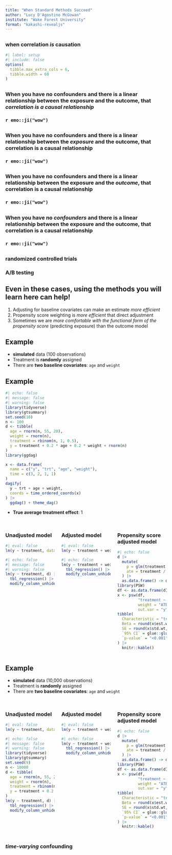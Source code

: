 ```yaml
---
title: "When Standard Methods Succeed"
author: "Lucy D'Agostino McGowan"
institute: "Wake Forest University"
format: "kakashi-revealjs"
---
```


## {background-color="#23373B" .center .large}

### when correlation *is* causation

```r
#| label: setup
#| include: false
options(
  tibble.max_extra_cols = 6, 
  tibble.width = 60
)
```

## {background-color="#23373B" .center}

### When you have no confounders and there is a linear relationship between the exposure and the outcome, that *correlation is a causal relationship*

### `r emo::ji("wow")`

## {background-color="#23373B" .center}

### When you have no confounders and there is a linear relationship between the *exposure* and the outcome, that correlation is a causal relationship

### `r emo::ji("wow")`

## {background-color="#23373B" .center}

### When you have no confounders and there is a linear relationship between the exposure and the *outcome*, that correlation is a causal relationship

### `r emo::ji("wow")`

## {background-color="#23373B" .center}

### When you have no *confounders* and there is a linear relationship between the exposure and the outcome, that correlation is a causal relationship
### `r emo::ji("wow")`

## {background-color="#23373B" .center}

### randomized controlled trials
### A/B testing

## Even in these cases, using the methods you will learn here can help! {background-color="#23373B"} 

1. Adjusting for baseline covariates can make an estimate *more efficient*
1. Propensity score weighting is *more efficient* that direct adjustment
1. Sometimes we are *more comfortable with the functional form of the propensity score* (predicting exposure) than the outcome model


## Example

* **simulated** data (100 observations)  
* Treatment is **randomly** assigned 
* There are **two baseline covariates**: `age` and `weight`

## Example

```r
#| echo: false
#| message: false
#| warning: false
library(tidyverse)
library(gtsummary)
set.seed(10)
n <- 100
d <- tibble(
  age = rnorm(n, 55, 20),
  weight = rnorm(n),
  treatment = rbinom(n, 1, 0.5),
  y = treatment + 0.2 * age + 0.2 * weight + rnorm(n)
)
library(ggdag)

x <- data.frame(
  name = c("y", "trt", "age", "weight"), 
  time = c(3, 2, 1, 1)
)
dagify(
  y ~ trt + age + weight,
  coords = time_ordered_coords(x)
) |> 
  ggdag() + theme_dag()
```

* **True average treatment effect**: 1

## {.tiny}

:::: {.columns}

::: {.column width="33%" .fragment}
### Unadjusted model

```r
#| eval: false
lm(y ~ treatment, data = data)
```

```r
#| echo: false
#| message: false
#| warning: false
lm(y ~ treatment, d) |>
  tbl_regression() |>
  modify_column_unhide(column = std.error)
```

:::

::: {.column width="33%" .fragment}
### Adjusted model

```r
#| eval: false
lm(y ~ treatment + weight + age, data = data)
```

```r
#| echo: false
lm(y ~ treatment + weight + age, data = d) |>
  tbl_regression() |>
  modify_column_unhide(column = std.error)
```
:::

::: {.column width="33%" .fragment}
### Propensity score adjusted model

```r
#| echo: false
d |>
  mutate(
    p = glm(treatment ~ weight + age, data = d) |> predict(type = "response"),
    ate = treatment / p + (1 - treatment) / (1 - p)
  ) |>
  as.data.frame() -> d
library(PSW)
df <- as.data.frame(d)
x <- psw(df, 
         "treatment ~ weight + age", 
         weight = "ATE", wt = TRUE,
         out.var = "y")
tibble(
  Characteristic = "treatment",
  Beta = round(x$est.wt, 1),
  SE = round(x$std.wt, 3),
  `95% CI` = glue::glue("{round(x$est.wt - 1.96 * x$std.wt, 1)}, {round(x$est.wt + 1.96 * x$std.wt, 1)}"),
  `p-value` = "<0.001"
) |>
  knitr::kable()
```

:::
::::

## Example

* **simulated** data (10,000 observations)  
* Treatment is **randomly** assigned 
* There are **two baseline covariates**: `age` and `weight`

## {.tiny}

:::: {.columns}

::: {.column width="33%" .fragment}
### Unadjusted model

```r
#| eval: false
lm(y ~ treatment, data = data)
```

```r
#| echo: false
#| message: false
#| warning: false
library(tidyverse)
library(gtsummary)
set.seed(9)
n <- 10000
d <- tibble(
  age = rnorm(n, 55, 20),
  weight = rnorm(n),
  treatment = rbinom(n, 1, 0.5),
  y = treatment + 0.2 * age + 0.2 * weight + rnorm(n)
)
lm(y ~ treatment, d) |>
  tbl_regression() |>
  modify_column_unhide(column = std.error)
```
:::


::: {.column width="33%" .fragment}
### Adjusted model

```r
#| eval: false
lm(y ~ treatment + weight + age, data = data)
```

```r
#| echo: false
lm(y ~ treatment + weight + age, data = d) |>
  tbl_regression() |>
  modify_column_unhide(column = std.error)
```
:::

::: {.column width="33%" .fragment}
### Propensity score adjusted model

```r
#| echo: false
d |>
  mutate(
    p = glm(treatment ~ weight + age, data = d) |> predict(type = "response"),
    ate = treatment / p + (1 - treatment) / (1 - p)
  ) |>
  as.data.frame() -> d
library(PSW)
df <- as.data.frame(d)
x <- psw(df, 
         "treatment ~ weight + age", 
         weight = "ATE", wt = TRUE,
         out.var = "y")
tibble(
  Characteristic = "treatment",
  Beta = round(x$est.wt, 1),
  SE = round(x$std.wt, 3),
  `95% CI` = glue::glue("{round(x$est.wt - 1.96 * x$std.wt, 1)}, {round(x$est.wt + 1.96 * x$std.wt, 1)}"),
  `p-value` = "<0.001"
) |>
  knitr::kable()
```

:::
::::

## {background-color="#23373B" .center}

### *time-varying* confounding






